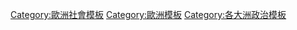 [[Category:歐洲社會模板|Category:歐洲社會模板]]
[[Category:歐洲模板|Category:歐洲模板]]
[[Category:各大洲政治模板|Category:各大洲政治模板]]